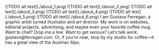 <Illustrations>
    <Slideshow>
        ![TODO alt text](./about_1.png)
        ![TODO alt text](./about_2.png)
        ![TODO alt text](./about_3.png)
        ![TODO alt text](./about_4.png)
        ![TODO alt text](./about_5.png)
        ![TODO alt text](./about_6.png)
    </Slideshow>
</Illustrations>

<Description>
    I am Gustavo Ferregan, a graphic artist turned illustrator and art director. My work is on websites, editorial projects, advertising, and maybe even your favorite coffee mug. Want to chat? Drop me a line. Want to get serious? Let’s talk work: gustavo@ferregan.com. Or, if you’re near, stop by my studio for coffee—it has a great view of the Austrian Alps.
</Description>
